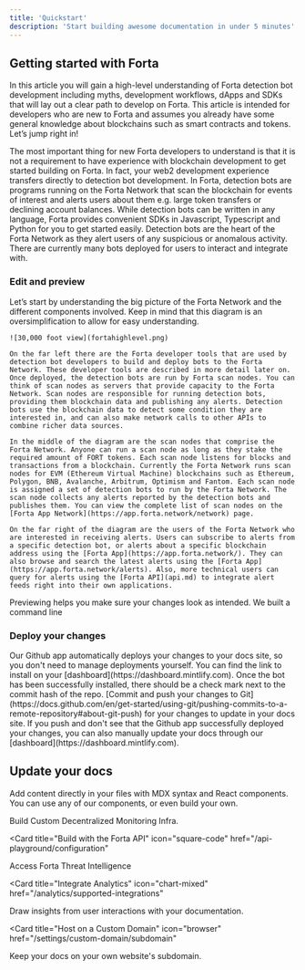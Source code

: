 ```yaml
---
title: 'Quickstart'
description: 'Start building awesome documentation in under 5 minutes'
---
```


## Getting started with Forta

In this article you will gain a high-level understanding of Forta detection bot development including myths, development workflows, dApps and SDKs that will lay out a clear path to develop on Forta. This article is intended for developers who are new to Forta and assumes you already have some general knowledge about blockchains such as smart contracts and tokens. Let’s jump right in!

The most important thing for new Forta developers to understand is that it is not a requirement to have experience with blockchain development to get started building on Forta. In fact, your web2 development experience transfers directly to detection bot development. In Forta, detection bots are programs running on the Forta Network that scan the blockchain for events of interest and alerts users about them e.g. large token transfers or declining account balances. While detection bots can be written in any language, Forta provides convenient SDKs in Javascript, Typescript and Python for you to get started easily. Detection bots are the heart of the Forta Network as they alert users of any suspicious or anomalous activity. There are currently many bots deployed for users to interact and integrate with.


### Edit and preview

<AccordionGroup>
  <Accordion icon="github" title="Understand the big picture">
    Let’s start by understanding the big picture of the Forta Network and the different components involved. Keep in mind that this diagram is an oversimplification to allow for easy understanding.

    ![30,000 foot view](fortahighlevel.png)

    On the far left there are the Forta developer tools that are used by detection bot developers to build and deploy bots to the Forta Network. These developer tools are described in more detail later on. Once deployed, the detection bots are run by Forta scan nodes. You can think of scan nodes as servers that provide capacity to the Forta Network. Scan nodes are responsible for running detection bots, providing them blockchain data and publishing any alerts. Detection bots use the blockchain data to detect some condition they are interested in, and can also make network calls to other APIs to combine richer data sources.

    In the middle of the diagram are the scan nodes that comprise the Forta Network. Anyone can run a scan node as long as they stake the required amount of FORT tokens. Each scan node listens for blocks and transactions from a blockchain. Currently the Forta Network runs scan nodes for EVM (Ethereum Virtual Machine) blockchains such as Ethereum, Polygon, BNB, Avalanche, Arbitrum, Optimism and Fantom. Each scan node is assigned a set of detection bots to run by the Forta Network. The scan node collects any alerts reported by the detection bots and publishes them. You can view the complete list of scan nodes on the [Forta App Network](https://app.forta.network/network) page.

    On the far right of the diagram are the users of the Forta Network who are interested in receiving alerts. Users can subscribe to alerts from a specific detection bot, or alerts about a specific blockchain address using the [Forta App](https://app.forta.network/). They can also browse and search the latest alerts using the [Forta App](https://app.forta.network/alerts). Also, more technical users can query for alerts using the [Forta API](api.md) to integrate alert feeds right into their own applications.
  </Accordion>

  <Accordion icon="rectangle-terminal" title="Preview changes">
    Previewing helps you make sure your changes look as intended. We built a
    command line
  </Accordion>
</AccordionGroup>

### Deploy your changes

<AccordionGroup>

<Accordion icon="message-bot" title="Install our Github app">
  Our Github app automatically deploys your changes to your docs site, so you
  don't need to manage deployments yourself. You can find the link to install on
  your [dashboard](https://dashboard.mintlify.com). Once the bot has been
  successfully installed, there should be a check mark next to the commit hash
  of the repo.
</Accordion>
<Accordion icon="rocket" title="Push your changes">
  [Commit and push your changes to
  Git](https://docs.github.com/en/get-started/using-git/pushing-commits-to-a-remote-repository#about-git-push)
  for your changes to update in your docs site. If you push and don't see that
  the Github app successfully deployed your changes, you can also manually
  update your docs through our [dashboard](https://dashboard.mintlify.com).
</Accordion>

</AccordionGroup>

## Update your docs

Add content directly in your files with MDX syntax and React components. You can use any of our components, or even build your own.

<CardGroup>

<Card title="Build on Forta" icon="paintbrush" href="/settings/global">
  Build Custom Decentralized Monitoring Infra.
</Card>

<Card
  title="Build with the Forta API"
  icon="square-code"
  href="/api-playground/configuration"
>
  Access Forta Threat Intelligence
</Card>

<Card
  title="Integrate Analytics"
  icon="chart-mixed"
  href="/analytics/supported-integrations"
>
  Draw insights from user interactions with your documentation.
</Card>

<Card
  title="Host on a Custom Domain"
  icon="browser"
  href="/settings/custom-domain/subdomain"
>
  Keep your docs on your own website's subdomain.
</Card>

</CardGroup>
